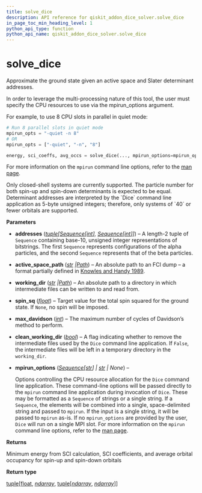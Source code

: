 ```yaml
---
title: solve_dice
description: API reference for qiskit_addon_dice_solver.solve_dice
in_page_toc_min_heading_level: 1
python_api_type: function
python_api_name: qiskit_addon_dice_solver.solve_dice
---
```


<span id="solve-dice" />

# solve\_dice

<Function id="qiskit_addon_dice_solver.solve_dice" isDedicatedPage={true} github="https://github.com/Qiskit/qiskit-addon-dice-solver/tree/main/qiskit_addon_dice_solver/dice_solver.py#L53-L151" signature="solve_dice(addresses, active_space_path, working_dir, spin_sq=0.0, max_davidson=100, clean_working_dir=True, mpirun_options=None)">
  Approximate the ground state given an active space and Slater determinant addresses.

  In order to leverage the multi-processing nature of this tool, the user must specify the CPU resources to use via the mpirun\_options argument.

  For example, to use 8 CPU slots in parallel in quiet mode:

  ```python
  # Run 8 parallel slots in quiet mode
  mpirun_opts = "-quiet -n 8"
  # OR
  mpirun_opts = ["-quiet", "-n", "8"]

  energy, sci_coeffs, avg_occs = solve_dice(..., mpirun_options=mpirun_opts)
  ```

  For more information on the `mpirun` command line options, refer to the [man page](https://www.open-mpi.org/doc/current/man1/mpirun.1.php).

  <Admonition title="Note" type="note">
    Only closed-shell systems are currently supported. The particle number for both spin-up and spin-down determinants is expected to be equal.
  </Admonition>

  <Admonition title="Note" type="note">
    Determinant addresses are interpreted by the `Dice` command line application as 5-byte unsigned integers; therefore, only systems of `40` or fewer orbitals are supported.
  </Admonition>

  **Parameters**

  *   **addresses** ([*tuple*](https://docs.python.org/3/library/stdtypes.html#tuple "(in Python v3.13)")*\[*[*Sequence*](https://docs.python.org/3/library/collections.abc.html#collections.abc.Sequence "(in Python v3.13)")*\[*[*int*](https://docs.python.org/3/library/functions.html#int "(in Python v3.13)")*],* [*Sequence*](https://docs.python.org/3/library/collections.abc.html#collections.abc.Sequence "(in Python v3.13)")*\[*[*int*](https://docs.python.org/3/library/functions.html#int "(in Python v3.13)")*]]*) – A length-2 tuple of `Sequence` containing base-10, unsigned integer representations of bitstrings. The first `Sequence` represents configurations of the alpha particles, and the second `Sequence` represents that of the beta particles.

  *   **active\_space\_path** ([*str*](https://docs.python.org/3/library/stdtypes.html#str "(in Python v3.13)")  *|*[*Path*](https://docs.python.org/3/library/pathlib.html#pathlib.Path "(in Python v3.13)")) – An absolute path to an FCI dump – a format partially defined in [Knowles and Handy 1989](https://www.sciencedirect.com/science/article/abs/pii/0010465589900337?via%3Dihub).

  *   **working\_dir** ([*str*](https://docs.python.org/3/library/stdtypes.html#str "(in Python v3.13)")  *|*[*Path*](https://docs.python.org/3/library/pathlib.html#pathlib.Path "(in Python v3.13)")) – An absolute path to a directory in which intermediate files can be written to and read from.

  *   **spin\_sq** ([*float*](https://docs.python.org/3/library/functions.html#float "(in Python v3.13)")) – Target value for the total spin squared for the ground state. If `None`, no spin will be imposed.

  *   **max\_davidson** ([*int*](https://docs.python.org/3/library/functions.html#int "(in Python v3.13)")) – The maximum number of cycles of Davidson’s method to perform.

  *   **clean\_working\_dir** ([*bool*](https://docs.python.org/3/library/functions.html#bool "(in Python v3.13)")) – A flag indicating whether to remove the intermediate files used by the `Dice` command line application. If `False`, the intermediate files will be left in a temporary directory in the `working_dir`.

  *   **mpirun\_options** ([*Sequence*](https://docs.python.org/3/library/collections.abc.html#collections.abc.Sequence "(in Python v3.13)")*\[*[*str*](https://docs.python.org/3/library/stdtypes.html#str "(in Python v3.13)")*] |* [*str*](https://docs.python.org/3/library/stdtypes.html#str "(in Python v3.13)") *| None*) –

      Options controlling the CPU resource allocation for the `Dice` command line application. These command-line options will be passed directly to the `mpirun` command line application during invocation of `Dice`. These may be formatted as a `Sequence` of strings or a single string. If a `Sequence`, the elements will be combined into a single, space-delimited string and passed to `mpirun`. If the input is a single string, it will be passed to `mpirun` as-is. If no `mpirun_options` are provided by the user, `Dice` will run on a single MPI slot. For more information on the `mpirun` command line options, refer to the [man page](https://www.open-mpi.org/doc/current/man1/mpirun.1.php).

  **Returns**

  Minimum energy from SCI calculation, SCI coefficients, and average orbital occupancy for spin-up and spin-down orbitals

  **Return type**

  [tuple](https://docs.python.org/3/library/stdtypes.html#tuple "(in Python v3.13)")\[[float](https://docs.python.org/3/library/functions.html#float "(in Python v3.13)"), [*ndarray*](https://numpy.org/doc/stable/reference/generated/numpy.ndarray.html#numpy.ndarray "(in NumPy v2.1)"), [tuple](https://docs.python.org/3/library/stdtypes.html#tuple "(in Python v3.13)")\[[*ndarray*](https://numpy.org/doc/stable/reference/generated/numpy.ndarray.html#numpy.ndarray "(in NumPy v2.1)"), [*ndarray*](https://numpy.org/doc/stable/reference/generated/numpy.ndarray.html#numpy.ndarray "(in NumPy v2.1)")]]
</Function>

